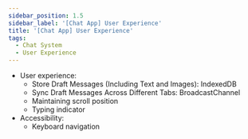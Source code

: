 ```yaml
---
sidebar_position: 1.5
sidebar_label: '[Chat App] User Experience'
title: '[Chat App] User Experience'
tags:
  - Chat System
  - User Experience
---
```


- User experience:
  - Store Draft Messages (Including Text and Images): IndexedDB
  - Sync Draft Messages Across Different Tabs: BroadcastChannel
  - Maintaining scroll position
  - Typing indicator
- Accessibility:
  - Keyboard navigation